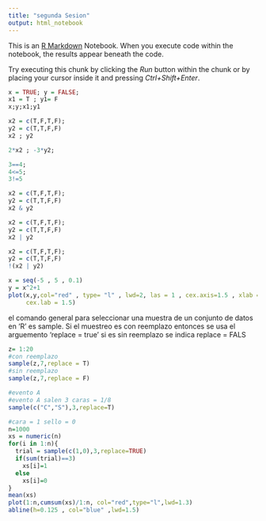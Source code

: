 ```yaml
---
title: "segunda Sesion"
output: html_notebook
---
```


This is an [R Markdown](http://rmarkdown.rstudio.com) Notebook. When you execute code within the notebook, the results appear beneath the code. 

Try executing this chunk by clicking the *Run* button within the chunk or by placing your cursor inside it and pressing *Ctrl+Shift+Enter*. 

```r
x = TRUE; y = FALSE;
x1 = T ; y1= F
x;y;x1;y1
```
```r
x2 = c(T,F,T,F);
y2 = c(T,T,F,F)
x2 ; y2
```
```r
2*x2 ; -3*y2;
```
```r
3==4;
4<=5;
3!=5
```
```r
x2 = c(T,F,T,F);
y2 = c(T,T,F,F)
x2 & y2
```

```r
x2 = c(T,F,T,F);
y2 = c(T,T,F,F)
x2 | y2
```
```r
x2 = c(T,F,T,F);
y2 = c(T,T,F,F)
!(x2 | y2)
```

```r
x = seq(-5 , 5 , 0.1)
y = x^2+1
plot(x,y,col="red" , type= "l" , lwd=2, las = 1 , cex.axis=1.5 , xlab = "ejex ", ylab = "eje y",
     cex.lab = 1.5)
```
el comando general para seleccionar una muestra de un conjunto de datos en 'R' es sample.
Si el muestreo es con reemplazo entonces se usa el arguemento 'replace = true' si es sin reemplazo se indica replace = FALS   

```r
z= 1:20
#con reemplazo
sample(z,7,replace = T)
#sin reemplazo
sample(z,7,replace = F)
```

```r
#evento A
#evento A salen 3 caras = 1/8
sample(c("C","S"),3,replace=T)
```
```r
#cara = 1 sello = 0
n=1000
xs = numeric(n)
for(i in 1:n){
  trial = sample(c(1,0),3,replace=TRUE)
  if(sum(trial)==3) 
    xs[i]=1 
  else 
    xs[i]=0
}
mean(xs)
plot(1:n,cumsum(xs)/1:n, col="red",type="l",lwd=1.3)
abline(h=0.125 , col="blue" ,lwd=1.5)

```
```r

```























